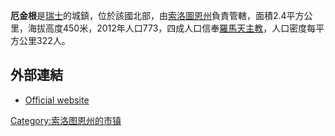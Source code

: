 '''厄金根'''是[[瑞士|瑞士]]的城鎮，位於該國北部，由[[索洛圖恩州|索洛圖恩州]]負責管轄，面積2.4平方公里，海拔高度450米，2012年人口773，四成人口信奉[[羅馬天主教|羅馬天主教]]，人口密度每平方公里322人。

==外部連結==
* [http://www.oekingen.ch Official website] {{Wayback|url=http://www.oekingen.ch/ |date=20201125014534 }} {{de icon}}

{{Switzerland-geo-stub}}
[[Category:索洛图恩州的市镇|Category:索洛图恩州的市镇]]